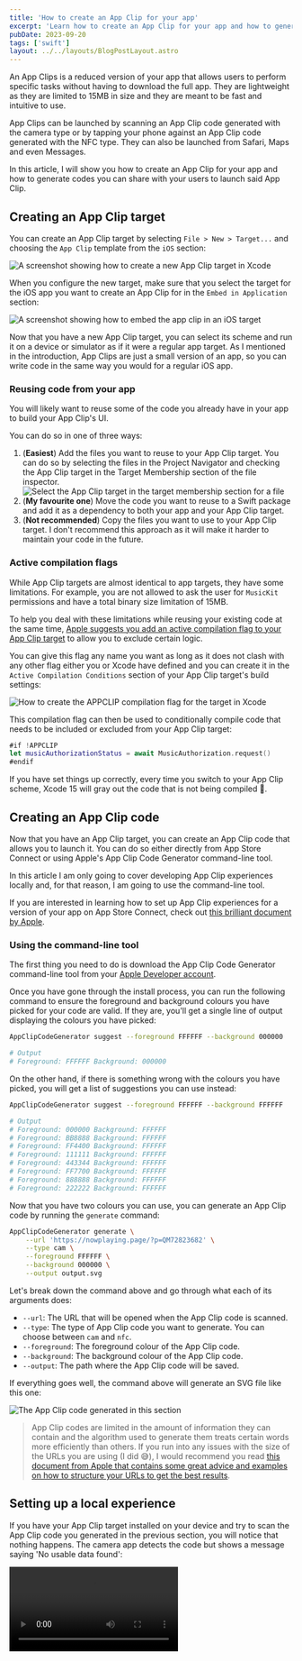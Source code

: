 ```yaml
---
title: 'How to create an App Clip for your app'
excerpt: 'Learn how to create an App Clip for your app and how to generate codes you can share with your users to launch said App Clip.'
pubDate: 2023-09-20
tags: ['swift']
layout: ../../layouts/BlogPostLayout.astro
---
```



An App Clips is a reduced version of your app that allows users to perform specific tasks without having to download the full app. They are lightweight as they are limited to 15MB in size and they are meant to be fast and intuitive to use.

App Clips can be launched by scanning an App Clip code generated with the camera type or by tapping your phone against an App Clip code generated with the NFC type. They can also be launched from Safari, Maps and even Messages.

In this article, I will show you how to create an App Clip for your app and how to generate codes you can share with your users to launch said App Clip.

## Creating an App Clip target

You can create an App Clip target by selecting `File > New > Target...` and choosing the `App Clip` template from the `iOS` section:

![A screenshot showing how to create a new App Clip target in Xcode](/assets/posts/create-app-clips/new-target.webp)

When you configure the new target, make sure that you select the target for the iOS app you want to create an App Clip for in the `Embed in Application` section:

![A screenshot showing how to embed the app clip in an iOS target](/assets/posts/create-app-clips/embed-in.webp)

Now that you have a new App Clip target, you can select its scheme and run it on a device or simulator as if it were a regular app target. As I mentioned in the introduction, App Clips are just a small version of an app, so you can write code in the same way you would for a regular iOS app.

### Reusing code from your app

You will likely want to reuse some of the code you already have in your app to build your App Clip's UI.

You can do so in one of three ways:

1. (**Easiest**) Add the files you want to reuse to your App Clip target. You can do so by selecting the files in the Project Navigator and checking the App Clip target in the Target Membership section of the file inspector.
   ![Select the App Clip target in the target membership section for a file](/assets/posts/create-app-clips/target-membership.webp)
2. (**My favourite one**) Move the code you want to reuse to a Swift package and add it as a dependency to both your app and your App Clip target.
3. (**Not recommended**) Copy the files you want to use to your App Clip target. I don't recommend this approach as it will make it harder to maintain your code in the future.

### Active compilation flags

While App Clip targets are almost identical to app targets, they have some limitations. For example, you are not allowed to ask the user for `MusicKit` permissions and have a total binary size limitation of 15MB.

To help you deal with these limitations while reusing your existing code at the same time, [Apple suggests you add an active compilation flag to your App Clip target](https://developer.apple.com/documentation/app_clips/creating_an_app_clip_with_xcode#3634038) to allow you to exclude certain logic.

You can give this flag any name you want as long as it does not clash with any other flag either you or Xcode have defined and you can create it in the `Active Compilation Conditions` section of your App Clip target's build settings:

![How to create the APPCLIP compilation flag for the target in Xcode](/assets/posts/create-app-clips/compilation-flags.webp)

This compilation flag can then be used to conditionally compile code that needs to be included or excluded from your App Clip target:

```swift
#if !APPCLIP
let musicAuthorizationStatus = await MusicAuthorization.request()
#endif
```

If you have set things up correctly, every time you switch to your App Clip scheme, Xcode 15 will gray out the code that is not being compiled 🌟.

## Creating an App Clip code

Now that you have an App Clip target, you can create an App Clip code that allows you to launch it. You can do so either directly from App Store Connect or using Apple's App Clip Code Generator command-line tool.

In this article I am only going to cover developing App Clip experiences locally and, for that reason, I am going to use the command-line tool.

If you are interested in learning how to set up App Clip experiences for a version of your app on App Store Connect, check out [this brilliant document by Apple](https://developer.apple.com/documentation/app_clips/creating_app_clip_codes/creating_app_clip_codes_with_app_store_connect).

### Using the command-line tool

The first thing you need to do is download the App Clip Code Generator command-line tool from your [Apple Developer account](https://developer.apple.com/app-clips/resources/).

Once you have gone through the install process, you can run the following command to ensure the foreground and background colours you have picked for your code are valid. If they are, you'll get a single line of output displaying the colours you have picked:

```bash
AppClipCodeGenerator suggest --foreground FFFFFF --background 000000

# Output
# Foreground: FFFFFF Background: 000000
```

On the other hand, if there is something wrong with the colours you have picked, you will get a list of suggestions you can use instead:

```bash
AppClipCodeGenerator suggest --foreground FFFFFF --background FFFFFF

# Output
# Foreground: 000000 Background: FFFFFF
# Foreground: BB8888 Background: FFFFFF
# Foreground: FF4400 Background: FFFFFF
# Foreground: 111111 Background: FFFFFF
# Foreground: 443344 Background: FFFFFF
# Foreground: FF7700 Background: FFFFFF
# Foreground: 888888 Background: FFFFFF
# Foreground: 222222 Background: FFFFFF
```

Now that you have two colours you can use, you can generate an App Clip code by running the `generate` command:

```bash
AppClipCodeGenerator generate \
    --url 'https://nowplaying.page/?p=QM72823682' \
    --type cam \
    --foreground FFFFFF \
    --background 000000 \
    --output output.svg
```

Let's break down the command above and go through what each of its arguments does:

- `--url`: The URL that will be opened when the App Clip code is scanned.
- `--type`: The type of App Clip code you want to generate. You can choose between `cam` and `nfc`.
- `--foreground`: The foreground colour of the App Clip code.
- `--background`: The background colour of the App Clip code.
- `--output`: The path where the App Clip code will be saved.

If everything goes well, the command above will generate an SVG file like this one:

![The App Clip code generated in this section](/assets/posts/create-app-clips/output.svg)

> App Clip codes are limited in the amount of information they can contain and the algorithm used to generate them treats certain words more efficiently than others. If you run into any issues with the size of the URLs you are using (I did 😅), I would recommend you read [this document from Apple that contains some great advice and examples on how to structure your URLs to get the best results](https://developer.apple.com/documentation/app_clips/creating_app_clip_codes/encoding_a_url_in_an_app_clip_code).

## Setting up a local experience

If you have your App Clip target installed on your device and try to scan the App Clip code you generated in the previous section, you will notice that nothing happens. The camera app detects the code but shows a message saying 'No usable data found':

<Video src="/assets/posts/create-app-clips/app-clips.mp4" />

The reason for this is that, as you have not yet submitted your App Clip experience to App Store Connect, your device does not know what to launch when it scans the code.

Thankfully, there is a way to test your App Clip experiences locally. On your device, go to `Settings > Developer` and navigate to `Local Experiences`. In the `Local Experiences` page, tap on `Register Local Experience` and add the URL you used to generate your App Clip code, the bundle identifier of your App Clip target and the information you'd want to show in the App Clip card:

<Video src="/assets/posts/create-app-clips/local-experience.mp4" />

Now that you have set up the local experience, you can go back and scan the App Clip code again. If you have the app clip target installed on your device, you will see the App Clip card appear at the bottom of the screen:

<Video src="/assets/posts/create-app-clips/app-clip-launch.mp4" />

## Handling the user activity

Last but not least, you need to add some code to your App Clip target to retrieve data from the user activity and perform the action the user is expecting.

In our case, the URL contains a single query parameter in the form of an ISRC code for a song, with key `p` and value `QM72823682`.

The `continueUserActivity` modifier with type `NSUserActivityTypeBrowsingWeb` allows you to retrieve the URL from the App Clip and get its query parameter:

```swift:ContentView.swift
struct ContentView: View {
    var body: some View {
        VStack {
            Image(systemName: "globe")
                .imageScale(.large)
                .foregroundStyle(.tint)
            Text("Hello, world!")
        }
        .padding()
        .onContinueUserActivity(NSUserActivityTypeBrowsingWeb, perform: handleUserActivity(_:))
    }

    private func handleUserActivity(_ activity: NSUserActivity) {
        guard let url = activity.webpageURL,
              let components = URLComponents(url: url, resolvingAgainstBaseURL: true),
              let isrc = components.queryItems?.first(where: { $0.name == "p" })?.value else { return }

        print(isrc)
    }
}
```

Now, next time you scan the code you generated and tap on the `Open` button in the App Clip card, you will see the ISRC code printed in Xcode's console 🎉.
